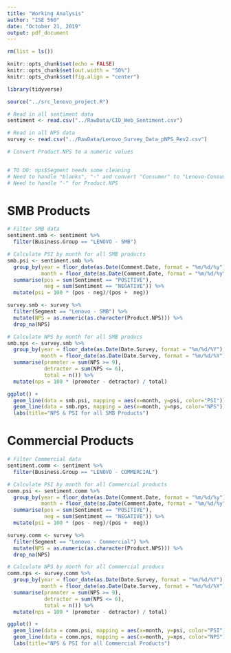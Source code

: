 ```yaml
---
title: "Working Analysis"
author: "ISE 560"
date: "October 21, 2019"
output: pdf_document
---
```


```r
rm(list = ls())

knitr::opts_chunk$set(echo = FALSE)
knitr::opts_chunk$set(out.width = "50%")
knitr::opts_chunk$set(fig.align = "center")

library(tidyverse)

source("../src_lenovo_project.R")
```


```r
# Read in all sentiment data
sentiment <- read.csv("../RawData/CID_Web_Sentiment.csv")

# Read in all NPS data
survey <- read.csv("../RawData/Lenovo_Survey_Data_pNPS_Rev2.csv")

# Convert Product.NPS to a numeric values


# TO DO: nps$Segment needs some cleaning
# Need to handle "blanks", "-" and convert "Consumer" to "Lenovo-Consumer" for Segmentt
# Need to handle "-" for Product.NPS
```

# SMB Products
```r
# Filter SMB data
sentiment.smb <- sentiment %>%
  filter(Business.Group == "LENOVO - SMB") 

# Calculate PSI by month for all SMB products
smb.psi <- sentiment.smb %>%
  group_by(year = floor_date(as.Date(Comment.Date, format = "%m/%d/%y"), unit = "year"),
           month = floor_date(as.Date(Comment.Date, format = "%m/%d/%y"), unit = "month")) %>%
  summarise(pos = sum(Sentiment == "POSITIVE"),
            neg = sum(Sentiment == "NEGATIVE")) %>%
  mutate(psi = 100 * (pos - neg)/(pos +  neg))

survey.smb <- survey %>%
  filter(Segment == "Lenovo - SMB") %>%
  mutate(NPS = as.numeric(as.character(Product.NPS))) %>%
  drop_na(NPS)

# Calculate NPS by month for all SMB producs
smb.nps <- survey.smb %>%
  group_by(year = floor_date(as.Date(Date.Survey, format = "%m/%d/%Y"), unit = "year"),
           month = floor_date(as.Date(Date.Survey, format = "%m/%d/%Y"), unit = "month")) %>%
  summarise(promoter = sum(NPS >= 9),
            detractor = sum(NPS <= 6),
            total = n()) %>%
  mutate(nps = 100 * (promoter - detractor) / total)

ggplot() +
  geom_line(data = smb.psi, mapping = aes(x=month, y=psi, color="PSI")) +
  geom_line(data = smb.nps, mapping = aes(x=month, y=nps, color="NPS")) +
  labs(title="NPS & PSI for all SMB Products")

```

# Commercial Products
```r
# Filter Commercial data
sentiment.comm <- sentiment %>%
  filter(Business.Group == "LENOVO - COMMERCIAL") 

# Calculate PSI by month for all Commercial products
comm.psi <- sentiment.comm %>%
  group_by(year = floor_date(as.Date(Comment.Date, format = "%m/%d/%y"), unit = "year"),
           month = floor_date(as.Date(Comment.Date, format = "%m/%d/%y"), unit = "month")) %>%
  summarise(pos = sum(Sentiment == "POSITIVE"),
            neg = sum(Sentiment == "NEGATIVE")) %>%
  mutate(psi = 100 * (pos - neg)/(pos +  neg))

survey.comm <- survey %>%
  filter(Segment == "Lenovo - Commercial") %>%
  mutate(NPS = as.numeric(as.character(Product.NPS))) %>%
  drop_na(NPS)

# Calculate NPS by month for all Commercial producs
comm.nps <- survey.comm %>%
  group_by(year = floor_date(as.Date(Date.Survey, format = "%m/%d/%Y"), unit = "year"),
           month = floor_date(as.Date(Date.Survey, format = "%m/%d/%Y"), unit = "month")) %>%
  summarise(promoter = sum(NPS >= 9),
            detractor = sum(NPS <= 6),
            total = n()) %>%
  mutate(nps = 100 * (promoter - detractor) / total)

ggplot() +
  geom_line(data = comm.psi, mapping = aes(x=month, y=psi, color="PSI")) +
  geom_line(data = comm.nps, mapping = aes(x=month, y=nps, color="NPS")) +
  labs(title="NPS & PSI for all Commercial Products")
```


